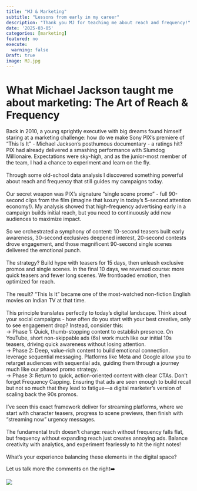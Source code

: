 ```yaml
---
title: "MJ & Marketing"
subtitle: "Lessons from early in my career"
description: "Thank you MJ for teaching me about reach and frequency!"
date: '2025-03-05'
categories: [marketing]
featured: no
execute:
  warning: false
Draft: true
image: MJ.jpg
---
```


# What Michael Jackson taught me about marketing: The Art of Reach & Frequency

Back in 2010, a young sprightly executive with big dreams found himself staring at a marketing challenge: how do we make Sony PIX's premiere of "This Is It" - Michael Jackson's posthumous documentary - a ratings hit? PIX had already delivered a smashing performance with Slumdog Millionaire. Expectations were sky-high, and as the junior-most member of the team, I had a chance to experiment and learn on the fly.\
\
Through some old-school data analysis I discovered something powerful about reach and frequency that still guides my campaigns today.\
\
Our secret weapon was PIX's signature "single scene promo" - full 90-second clips from the film (imagine that luxury in today's 5-second attention economy!). My analysis showed that high-frequency advertising early in a campaign builds initial reach, but you need to continuously add new audiences to maximize impact.\
\
So we orchestrated a symphony of content: 10-second teasers built early awareness, 30-second exclusives deepened interest, 20-second contests drove engagement, and those magnificent 90-second single scenes delivered the emotional punch.\
\
The strategy? Build hype with teasers for 15 days, then unleash exclusive promos and single scenes. In the final 10 days, we reversed course: more quick teasers and fewer long scenes. We frontloaded emotion, then optimized for reach.\
\
The result? "This Is It" became one of the most-watched non-fiction English movies on Indian TV at that time.\
\
This principle translates perfectly to today's digital landscape. Think about your social campaigns - how often do you start with your best creative, only to see engagement drop? Instead, consider this:\
-\> Phase 1: Quick, thumb-stopping content to establish presence. On YouTube, short non-skippable ads (6s) work much like our initial 10s teasers, driving quick awareness without losing attention.\
-\> Phase 2: Deep, value-rich content to build emotional connection. leverage sequential messaging. Platforms like Meta and Google allow you to retarget audiences with sequential ads, guiding them through a journey much like our phased promo strategy.\
-\> Phase 3: Return to quick, action-oriented content with clear CTAs. Don’t forget Frequency Capping. Ensuring that ads are seen enough to build recall but not so much that they lead to fatigue—a digital marketer's version of scaling back the 90s promos.\
\
I've seen this exact framework deliver for streaming platforms, where we start with character teasers, progress to scene previews, then finish with "streaming now" urgency messages.\
\
The fundamental truth doesn’t change: reach without frequency falls flat, but frequency without expanding reach just creates annoying ads. Balance creativity with analytics, and experiment fearlessly to hit the right notes!\
\
What's your experience balancing these elements in the digital space?

Let us talk more the comments on the right➡️

![](MJ.jpg)
